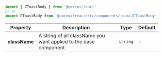 
```jsx
import { CToastBody } from '@coreui/react'
// or
import CToastBody from '@coreui/react/src/components/toast/CToastBody'
```

| Property | Description | Type | Default |
| --- | --- | --- | --- |
| **className** | A string of all className you want applied to the base component. | `string` | - |
